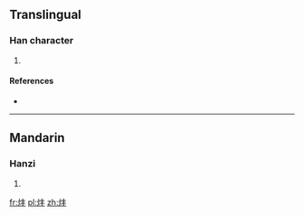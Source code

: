 ==Translingual==

===Han character===
{{Han char|rn=86|rad=火|as=04|sn=8|four=|canj=火手十 (FQJ)}}

# {{defn|Han|sort=火04}}

====References====
* {{Han ref|kx=0667.150|dkj=18912|dj=1076.230|hdz=32191.020|uh=7090|ud=28816}}

----

==Mandarin==

===Hanzi===
{{cmn-hanzi|pin=[[pàng]] ([[pang4]])|wg=p'ang<sup>4</sup>}}

# {{defn|lang=cmn|sort=火04}}

[[fr:炐]]
[[pl:炐]]
[[zh:炐]]